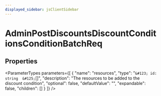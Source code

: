 ```yaml
---
displayed_sidebar: jsClientSidebar
---
```



# AdminPostDiscountsDiscountConditionsConditionBatchReq

## Properties

<ParameterTypes parameters={[
  {
    "name": "resources",
    "type": "`&#123; id: string  &#125;`[]",
    "description": "The resources to be added to the discount condition",
    "optional": false,
    "defaultValue": "",
    "expandable": false,
    "children": []
  }
]} />
